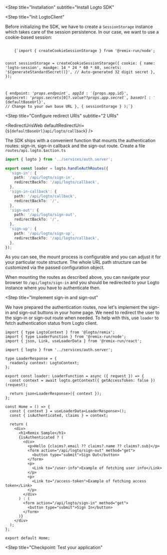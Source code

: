 
<Steps>

<Step
  title="Installation"
  subtitle="Install Logto SDK"
>

<NpmLikeInstallation packageName="@logto/remix" />

</Step>

<Step
  title="Init LogtoClient"
>

Before initializing the SDK, we have to create a `SessionStorage` instance which takes care of the session persistence. In our case, we want to use a cookie-based session:

<Code title="services/auth.server.ts" className="language-ts">
    {`import { createCookieSessionStorage } from '@remix-run/node';

const sessionStorage = createCookieSessionStorage({
  cookie: {
    name: 'logto-session',
    maxAge: 14 * 24 * 60 * 60,
    secrets: '${generateStandardSecret()}', // Auto-generated 32 digit secret
  },
});

  {
    endpoint: '${props.endpoint}',
    appId: '${props.app.id}',
    appSecret: '${props.secrets[0]?.value ?? props.app.secret}',
    baseUrl: '${defaultBaseUrl}',  // Change to your own base URL
  },
  { sessionStorage }
);`}
</Code>

</Step>

<Step 
  title="Configure redirect URIs"
  subtitle="2 URIs"
>

<RedirectUrisWeb defaultRedirectUri={`${defaultBaseUrl}api/logto/callback`} />

</Step>

<Step title="Mounting authentication routes">

The SDK ships with a convenient function that mounts the authentication routes: sign-in, sign-in callback and the sign-out route. Create a file `routes/api.logto.$action.ts`

```ts title="routes/api.logto.$action.ts"
import { logto } from '../services/auth.server';

export const loader = logto.handleAuthRoutes({
  'sign-in': {
    path: '/api/logto/sign-in',
    redirectBackTo: '/api/logto/callback',
  },
  'sign-in-callback': {
    path: '/api/logto/callback',
    redirectBackTo: '/',
  },
  'sign-out': {
    path: '/api/logto/sign-out',
    redirectBackTo: '/',
  },
  'sign-up': {
    path: '/api/logto/sign-up',
    redirectBackTo: '/api/logto/callback',
  },
});
```

As you can see, the mount process is configurable and you can adjust it for your particular route structure. The whole URL path structure can be customized via the passed configuration object.

When mounting the routes as described above, you can navigate your browser to `/api/logto/sign-in` and you should be redirected to your Logto instance where you have to authenticate then.

</Step>

<Step
  title="Implement sign-in and sign-out"
>

We have prepared the authentication routes, now let's implement the sign-in and sign-out buttons in your home page. We need to redirect the user to the sign-in or sign-out route when needed. To help with this, use `loader` to fetch authentication status from Logto client.

```tsx title="/app/routes/_index.tsx"
import { type LogtoContext } from '@logto/remix';
import { type LoaderFunction } from '@remix-run/node';
import { json, Link, useLoaderData } from '@remix-run/react';

import { logto } from '../services/auth.server';

type LoaderResponse = {
  readonly context: LogtoContext;
};

export const loader: LoaderFunction = async ({ request }) => {
  const context = await logto.getContext({ getAccessToken: false })(request);

  return json<LoaderResponse>({ context });
};

const Home = () => {
  const { context } = useLoaderData<LoaderResponse>();
  const { isAuthenticated, claims } = context;

  return (
    <div>
      <h1>Remix Sample</h1>
      {isAuthenticated ? (
        <div>
          <p>Hello {claims?.email ?? claims?.name ?? claims?.sub}</p>
          <form action="/api/logto/sign-out" method="get">
            <button type="submit">Sign Out</button>
          </form>
          <p>
            <Link to="/user-info">Example of fetching user info</Link>
          </p>
          <p>
            <Link to="/access-token">Example of fetching access token</Link>
          </p>
        </div>
      ) : (
        <form action="/api/logto/sign-in" method="get">
          <button type="submit">Sign In</button>
        </form>
      )}
    </div>
  );
};

export default Home;
```

</Step>

<Step
  title="Checkpoint: Test your application"
>

<Checkpoint />

</Step>

</Steps>
